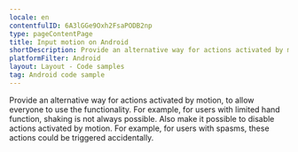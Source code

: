 ```yaml
---
locale: en
contentfulID: 6A3lGGe9Oxh2FsaPODB2np
type: pageContentPage
title: Input motion on Android
shortDescription: Provide an alternative way for actions activated by motion, to allow everyone to use the functionality.
platformFilter: Android
layout: Layout - Code samples
tag: Android code sample
---
```


Provide an alternative way for actions activated by motion, to allow everyone to use the functionality. For example, for users with limited hand function, shaking is not always possible. Also make it possible to disable actions activated by motion. For example, for users with spasms, these actions could be triggered accidentally.

<CodeSample id="input-motion" locale="en" platform="android"/>